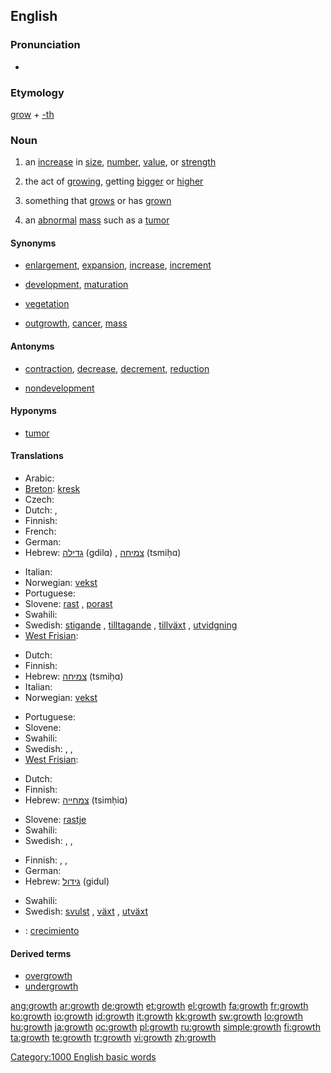==English==
{{wikipedia}}

===Pronunciation===
* {{audio|en-us-growth.ogg|Audio (US)}}
*: {{rhymes|əʊθ}}

===Etymology===
[[grow]] + [[-th]]

===Noun===
{{en-noun}}

# an [[increase]] in [[size]], [[number]], [[value]], or [[strength]]
# {{biology}} the act of [[growing]], getting [[bigger]] or [[higher]]
# {{biology}} something that [[grow]]s or has [[grown]]
# {{pathology}} an [[abnormal]] [[mass]] such as a [[tumor]]

====Synonyms====
* {{sense|increase in size}} [[enlargement]], [[expansion]], [[increase]], [[increment]]
* {{sense|act of growing}} [[development]], [[maturation]]
* {{sense|something that grows or has grown}} [[vegetation]]
* {{sense|pathology: abnormal mass such as a tumor}} [[outgrowth]], [[cancer]], [[mass]]

====Antonyms====
* {{sense|increase in size}} [[contraction]], [[decrease]], [[decrement]], [[reduction]]
* {{sense|act of growing}} [[nondevelopment]]

====Hyponyms====
* {{sense|pathology: abnormal mass such as a tumor}} [[tumor]]

====Translations====
{{trans-top|increase in size}}
* Arabic: {{t|ar|تنمية|f|tr=tanmiyya(t)|sc=Arab}}
* [[Breton]]: [[kresk]]
* Czech: {{t+|cs|růst|m}}
* Dutch: {{t-|nl|groei}}, {{t+|nl|toename}}
* Finnish: {{t+|fi|kasvu}}
* French: {{t+|fr|croissance|f}}
* German: {{t+|de|Wachstum|n}}
* Hebrew: [[גדילה]] (gdilɑ) {{f}}, [[צמיחה]] (tsmiḥɑ) {{f}}
{{trans-mid}}
* Italian: {{t+|it|crescita|f}}
* Norwegian: [[vekst]] {{m}}
* Portuguese: {{t+|pt|acréscimo|m}}
* Slovene: [[rast]] {{f}}, [[porast]] {{f}}
* Swahili: {{t|sw|ukuaji|xs=Swahili}}
* Swedish: [[stigande]] {{n}}, [[tilltagande]] {{n}}, [[tillväxt]] {{c}}, [[utvidgning]] {{c}}
* [[West Frisian]]: {{t-|fy|groei|c|xs=West Frisian}} {{t|fy|oanwaaks|c|xs=West Frisian}}
{{trans-bottom}}

{{trans-top|act of growing}}
* Dutch: {{t-|nl|groei}}
* Finnish: {{t+|fi|kasvu}}
* Hebrew: [[צמיחה]] (tsmiḥɑ) {{f}}
* Italian: {{t+|it|crescita|f}}
* Norwegian: [[vekst]]
{{trans-mid}}
* Portuguese: {{t+|pt|crescimento|m}}
* Slovene: {{t+|sl|rast|f}}
* Swahili: {{t|sw|ukuaji|xs=Swahili}}
* Swedish: {{t+|sv|tillväxt|c}}, {{t+|sv|växt|c}}, {{t+|sv|utveckling|c}}
* [[West Frisian]]: {{t-|fy|groei|c|xs=West Frisian}} {{t|fy|oanwaaks|c|xs=West Frisian}}
{{trans-bottom}}

{{trans-top|something that grows or has grown}}
* Dutch: {{t-|nl|groei}}
* Finnish: {{t+|fi|kasvu}}
* Hebrew: [[צמחייה]] (tsimḥiɑ) {{f}}
{{trans-mid}}
* Slovene: [[rastje]] {{n}}
* Swahili: {{t|sw|ukuaji|xs=Swahili}}
* Swedish: {{t-|sv|vegetation|c}}, {{t+|sv|växt|c}}, {{t+|sv|växtlighet|c}}
{{trans-bottom}}

{{trans-top|pathology: abnormal mass such as a tumor}}
* Finnish: {{t+|fi|kasvain}}, {{t-|fi|kasvannainen}}, {{t+|fi|pesäke}}
* German: {{t+|de|Geschwulst|f}}
* Hebrew: [[גידול]] (gidul) {{m}}
{{trans-mid}}
* Swahili: {{t|sw|ukuaji|xs=Swahili}}
* Swedish: [[svulst]] {{c}}, [[växt]] {{c}}, [[utväxt]] {{c}}
{{trans-bottom}}

{{checktrans}}
* {{ttbc|Spanish}}: [[crecimiento]]

====Derived terms====
* [[overgrowth]]
* [[undergrowth]]

[[Category:1000 English basic words]]

[[ang:growth]]
[[ar:growth]]
[[de:growth]]
[[et:growth]]
[[el:growth]]
[[fa:growth]]
[[fr:growth]]
[[ko:growth]]
[[io:growth]]
[[id:growth]]
[[it:growth]]
[[kk:growth]]
[[sw:growth]]
[[lo:growth]]
[[hu:growth]]
[[ja:growth]]
[[oc:growth]]
[[pl:growth]]
[[ru:growth]]
[[simple:growth]]
[[fi:growth]]
[[ta:growth]]
[[te:growth]]
[[tr:growth]]
[[vi:growth]]
[[zh:growth]]